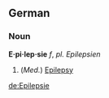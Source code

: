 ==German==

===Noun===

'''E·pi·lep·sie''' ''f'', ''pl. Epilepsien''

# (''Med.'') [[Epilepsy]]

[[de:Epilepsie]]